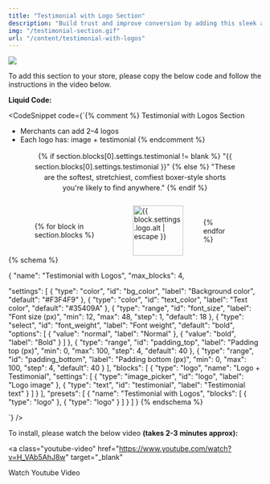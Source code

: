 ```yaml
---
title: "Testimonial with Logo Section"
description: "Build trust and improve conversion by adding this sleek authority testimonial section to your product pages on Shopify."
img: "/testimonial-section.gif"
url: "/content/testimonial-with-logos"
---
```


<img src="/testimonial-section.gif" />

To add this section to your store, please copy the below code and follow the instructions in the video below.

<strong>Liquid Code:</strong>

<CodeSnippet
  code={`{% comment %}
  Testimonial with Logos Section
  - Merchants can add 2–4 logos
  - Each logo has: image + testimonial
{% endcomment %}<div  style="
    background-color: {{ section.settings.bg_color }};
    padding-top: {{ section.settings.padding_top }}px;
    padding-bottom: {{ section.settings.padding_bottom }}px;
  ">

<div class="convert-cat-tst-container" >
  <!-- Testimonial text -->
  <div 
    class="convert-cat-tst-testimonail-container" 
    id="convert-cat-tst-testimonial" style="  font-weight: {{ section.settings.font_weight }}; color: {{ section.settings.text_color }}; font-size: {{ section.settings.font_size }}px;"
  >
    {% if section.blocks[0].settings.testimonial != blank %}
    "{{ section.blocks[0].settings.testimonial }}"
  {% else %}
    "These are the softest, stretchiest, comfiest boxer-style shorts you're likely to find anywhere."
  {% endif %}
  </div>

  <!-- Logos -->

  <div class="convert-cat-tst-logos-container">
    {% for block in section.blocks %}
      <img
        data-active="{% if forloop.first %}true{% else %}false{% endif %}"
        data-testimonial="{{ block.settings.testimonial | escape }}"
       src="{% if block.settings.logo != blank %}{{ block.settings.logo | image_url: width: 240 }}{% else %}https://www.jambys.com/cdn/shop/files/wired_x110_c01e2476-cc5b-4d48-9f69-b2a40434542f_240x.png?v=1643156788{% endif %}"
        alt="{{ block.settings.logo.alt | escape }}" width="" height=""
      />
    {% endfor %}
  </div>
</div>
</div>

<script>
  document.addEventListener("DOMContentLoaded", function () {
    const testimonialBox = document.getElementById(
      "convert-cat-tst-testimonial"
    );
    const logos = document.querySelectorAll(
      ".convert-cat-tst-logos-container img"
    );

    logos.forEach((logo) => {
      logo.addEventListener("click", () => {
        // Update testimonial text
        testimonialBox.textContent = '"' + logo.dataset.testimonial + '"';

        // Update active state
        logos.forEach((l) => (l.dataset.active = "false"));
        logo.dataset.active = "true";
      });
    });
  });
</script>

<style>
  .convert-cat-tst-container {
  max-width: 400px;
  margin: auto;
}

.convert-cat-tst-testimonail-container {
line-height: 1.5;
text-align: center;
margin-bottom:25px;  
}

.convert-cat-tst-logos-container {
display: flex;
gap: 40px;
justify-content: center;
align-items: center;
}

.convert-cat-tst-logos-container img[data-active="false"] {
filter: grayscale(100%);
opacity: 0.4;
}

.convert-cat-tst-logos-container img {
width: 100px;
cursor: pointer;
}

@media screen and (max-width: 768px) {
.convert-cat-tst-logos-container {
flex-wrap: wrap;
gap: 30px;
}

.convert-cat-tst-logos-container img {
width: 100px;
}

.convert-cat-tst-container {
max-width: 100%;
padding: 20px;
}
}

</style>{% schema %}

{
"name": "Testimonial with Logos",
"max_blocks": 4,

"settings": [
{
"type": "color",
"id": "bg_color",
"label": "Background color",
"default": "#F3F4F9"
},
{
"type": "color",
"id": "text_color",
"label": "Text color",
"default": "#35409A"
},
{
"type": "range",
"id": "font_size",
"label": "Font size (px)",
"min": 12,
"max": 48,
"step": 1,
"default": 18
},
{
"type": "select",
"id": "font_weight",
"label": "Font weight",
"default": "bold",
"options": [
{ "value": "normal", "label": "Normal" },
{ "value": "bold", "label": "Bold" }
]
},
{
"type": "range",
"id": "padding_top",
"label": "Padding top (px)",
"min": 0,
"max": 100,
"step": 4,
"default": 40
},
{
"type": "range",
"id": "padding_bottom",
"label": "Padding bottom (px)",
"min": 0,
"max": 100,
"step": 4,
"default": 40
}
],
"blocks": [
{
"type": "logo",
"name": "Logo + Testimonial",
"settings": [
{
"type": "image_picker",
"id": "logo",
"label": "Logo image"
},
{
"type": "text",
"id": "testimonial",
"label": "Testimonial text"
}
]
}
],
"presets": [
{
"name": "Testimonial with Logos",
"blocks": [
{ "type": "logo" },
{ "type": "logo" }
]
}
]
}
{% endschema %}

`}
/>

To install, please watch the below video <strong>(takes 2-3 minutes
approx):</strong>

<a
  class="youtube-video"
  href="https://www.youtube.com/watch?v=H_VAb5AhJ8w"
  target="_blank"
>
  Watch Youtube Video
</a>
